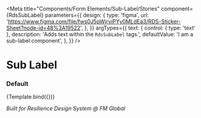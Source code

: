 
<Meta
  title="Components/Form Elements/Sub-Label/Stories"
  component={RdsSubLabel}
  parameters={{
    design: {
      type: 'figma',
      url: 'https://www.figma.com/file/fws0J5pWjrviPYy0MLdEa3/RDS-Sticker-Sheet?node-id=48%3A19522',
    },
  }}
  argTypes={{
    text: {
      control: { type: 'text' },
      description: 'Adds text within the `RdsSubLabel` tags.',
      defaultValue: 'I am a sub-label component',
    },
  }}
/>


# Sub Label

### Default

<Canvas>
  <Story name="Default">{Template.bind({})}</Story>
</Canvas>

_Built for Resilience Design System @ FM Global_
